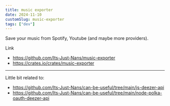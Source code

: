 ```yaml
---
title: music exporter
date: 2024-11-10
customSlug: music-exporter
tags: ["dev"]
---
```


Save your music from Spotify, Youtube (and maybe more providers).

Link

- https://github.com/Its-Just-Nans/music-exporter
- https://crates.io/crates/music-exporter

---

Little bit related to:

- https://github.com/Its-Just-Nans/can-be-useful/tree/main/js-deezer-api
- https://github.com/Its-Just-Nans/can-be-useful/tree/main/node-polka-oauth-deezer-api

